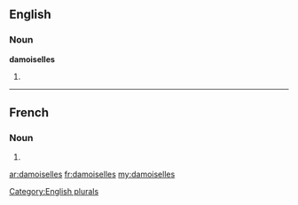 ==English==

===Noun===
'''damoiselles'''

# {{plural of|[[damoiselle]]}}

[[Category:English plurals]]

----

==French==

===Noun===
{{infl|fr|plural}} {{f|p}}

# {{plural of|damoiselle|lang=fr}}

[[ar:damoiselles]]
[[fr:damoiselles]]
[[my:damoiselles]]